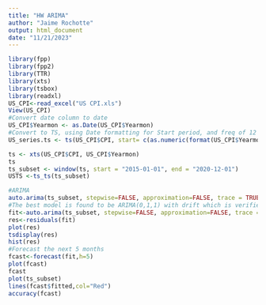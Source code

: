 ```yaml
---
title: "HW ARIMA"
author: "Jaime Rochotte"
output: html_document
date: "11/21/2023"
---
```

```r
library(fpp)
library(fpp2)
library(TTR)
library(xts) 
library(tsbox)
library(readxl)
US_CPI<-read_excel("US CPI.xls")
View(US_CPI)
#Convert date column to date
US_CPI$Yearmon <- as.Date(US_CPI$Yearmon)
#Convert to TS, using Date formatting for Start period, and freq of 12 to do periods monthly
US_series.ts <- ts(US_CPI$CPI, start= c(as.numeric(format(US_CPI$Yearmon[1],"%Y")), as.numeric(format(US_CPI$Yearmon[1], "%m"))), frequency = 12)

ts <- xts(US_CPI$CPI, US_CPI$Yearmon)                   
ts 
ts_subset <- window(ts, start = "2015-01-01", end = "2020-12-01")
USTS <-ts_ts(ts_subset)

#ARIMA
auto.arima(ts_subset, stepwise=FALSE, approximation=FALSE, trace = TRUE)
#The best model is found to be ARIMA(0,1,1) with drift which is verified visually to be the lowest value.
fit<-auto.arima(ts_subset, stepwise=FALSE, approximation=FALSE, trace = TRUE)
res<-residuals(fit)
plot(res)
tsdisplay(res)
hist(res)
#Forecast the next 5 months
fcast<-forecast(fit,h=5) 
plot(fcast)
fcast
plot(ts_subset)
lines(fcast$fitted,col="Red")
accuracy(fcast)
```
